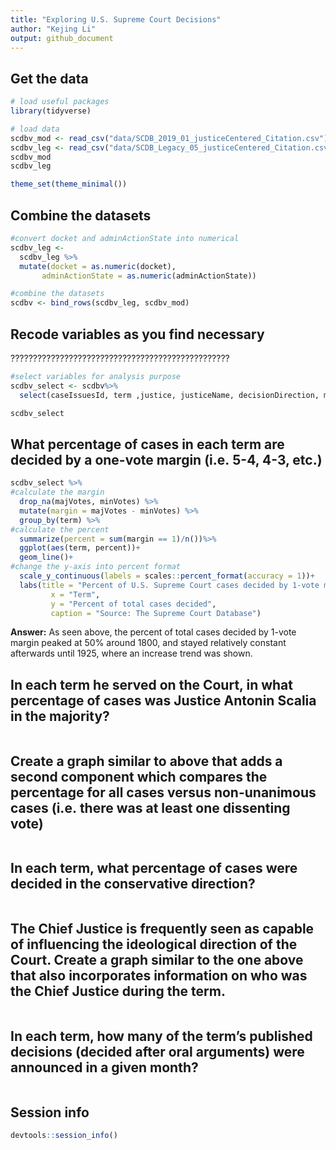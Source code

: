 ```yaml
---
title: "Exploring U.S. Supreme Court Decisions"
author: "Kejing Li"
output: github_document
---
```


## Get the data

```r
# load useful packages
library(tidyverse)

# load data
scdbv_mod <- read_csv("data/SCDB_2019_01_justiceCentered_Citation.csv")
scdbv_leg <- read_csv("data/SCDB_Legacy_05_justiceCentered_Citation.csv")
scdbv_mod
scdbv_leg

theme_set(theme_minimal())
```

## Combine the datasets

```r
#convert docket and adminActionState into numerical 
scdbv_leg <- 
  scdbv_leg %>%
  mutate(docket = as.numeric(docket),
       adminActionState = as.numeric(adminActionState)) 

#combine the datasets
scdbv <- bind_rows(scdbv_leg, scdbv_mod)
```

## Recode variables as you find necessary

?????????????????????????????????????????????????


```r
#select variables for analysis purpose 
scdbv_select <- scdbv%>% 
  select(caseIssuesId, term ,justice, justiceName, decisionDirection, majVotes, minVotes, majority, chief, dateDecision, direction)

scdbv_select
```

## What percentage of cases in each term are decided by a one-vote margin (i.e. 5-4, 4-3, etc.)

```r
scdbv_select %>%
#calculate the margin
  drop_na(majVotes, minVotes) %>%
  mutate(margin = majVotes - minVotes) %>%
  group_by(term) %>% 
#calculate the percent
  summarize(percent = sum(margin == 1)/n())%>%
  ggplot(aes(term, percent))+
  geom_line()+
#change the y-axis into percent format
  scale_y_continuous(labels = scales::percent_format(accuracy = 1))+
  labs(title = "Percent of U.S. Supreme Court cases decided by 1-vote margin",
         x = "Term", 
         y = "Percent of total cases decided",
         caption = "Source: The Supreme Court Database")  

```

__Answer:__ As seen above, the percent of total cases decided by 1-vote margin peaked at 50% around 1800, and stayed relatively constant afterwards until 1925, where an increase trend was shown. 


## In each term he served on the Court, in what percentage of cases was Justice Antonin Scalia in the majority?

```r

```

## Create a graph similar to above that adds a second component which compares the percentage for all cases versus non-unanimous cases (i.e. there was at least one dissenting vote)

```r

```

## In each term, what percentage of cases were decided in the conservative direction?

```r

```

## The Chief Justice is frequently seen as capable of influencing the ideological direction of the Court. Create a graph similar to the one above that also incorporates information on who was the Chief Justice during the term.

```r

```

## In each term, how many of the term's published decisions (decided after oral arguments) were announced in a given month?

```r

```

## Session info

```r
devtools::session_info()
```


